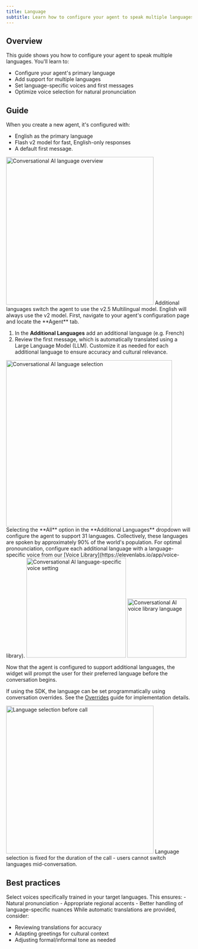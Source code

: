 ```yaml
---
title: Language
subtitle: Learn how to configure your agent to speak multiple languages.
---
```


## Overview

This guide shows you how to configure your agent to speak multiple languages. You'll learn to:

- Configure your agent's primary language
- Add support for multiple languages
- Set language-specific voices and first messages
- Optimize voice selection for natural pronunciation

## Guide

<Steps>

<Step title="Default agent language">
When you create a new agent, it's configured with:

- English as the primary language
- Flash v2 model for fast, English-only responses
- A default first message.

<Frame background="subtle">
  <img
    height="400px"
    alt="Conversational AI language overview"
    src="/assets/images/conversational-ai/language-overview.png"
  />
</Frame>

<Note>
  Additional languages switch the agent to use the v2.5 Multilingual model. English will always use
  the v2 model.
</Note>

</Step>

<Step title="Add additional languages">
First, navigate to your agent's configuration page and locate the **Agent** tab.

1. In the **Additional Languages** add an additional language (e.g. French)
2. Review the first message, which is automatically translated using a Large Language Model (LLM). Customize it as needed for each additional language to ensure accuracy and cultural relevance.

<Frame background="subtle">
  <img
    height="450px"
    alt="Conversational AI language selection"
    src="/assets/images/conversational-ai/language-selection.png"
  />
</Frame>

<Note>
  Selecting the **All** option in the **Additional Languages** dropdown will configure the agent to
  support 31 languages. Collectively, these languages are spoken by approximately 90% of the world's
  population.
</Note>

</Step>

<Step title="Configure language-specific voices">
For optimal pronounciation, configure each additional language with a language-specific voice from our [Voice Library](https://elevenlabs.io/app/voice-library).

<Tabs>
<Tab title="Language-specific voice settings">
<Frame background="subtle">
  <img
    height="270px"
    alt="Conversational AI language-specific voice setting"
    src="/assets/images/conversational-ai/language-voice.png"
  />
</Frame>
</Tab>
<Tab title="Voice library">
<Frame background="subtle">
  <img
    height="160px"
    alt="Conversational AI voice library language"
    src="/assets/images/conversational-ai/voice-library-language.png"
  />
</Frame>
</Tab>

</Tabs>
</Step>

<Step title="Starting a call">

Now that the agent is configured to support additional languages, the widget will prompt the user for their preferred language before the conversation begins.

If using the SDK, the language can be set programmatically using conversation overrides. See the
[Overrides](/docs/conversational-ai/customization/dynamic-conversation) guide for implementation details.

<Frame background="subtle">
  <img
    height="400px"
    alt="Language selection before call"
    src="/assets/images/conversational-ai/call-voice-selection.png"
  />
</Frame>

<Note>
  Language selection is fixed for the duration of the call - users cannot switch languages
  mid-conversation.
</Note>

</Step>

</Steps>

## Best practices

<AccordionGroup>
<Accordion title="Voice selection">
  Select voices specifically trained in your target languages. This ensures:
  - Natural pronunciation
  - Appropriate regional accents
  - Better handling of language-specific nuances
</Accordion>

<Accordion title="First message customization">
While automatic translations are provided, consider:

<div>
  
 - Reviewing translations for accuracy 
 - Adapting greetings for cultural context 
 - Adjusting formal/informal tone as needed

</div>
</Accordion>
</AccordionGroup>

